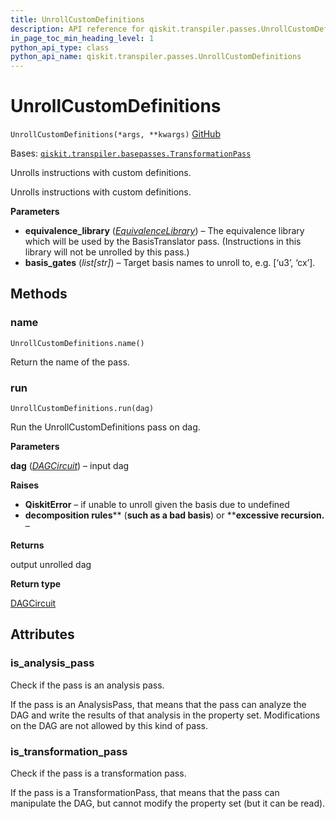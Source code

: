 ```yaml
---
title: UnrollCustomDefinitions
description: API reference for qiskit.transpiler.passes.UnrollCustomDefinitions
in_page_toc_min_heading_level: 1
python_api_type: class
python_api_name: qiskit.transpiler.passes.UnrollCustomDefinitions
---
```


# UnrollCustomDefinitions

<span id="qiskit.transpiler.passes.UnrollCustomDefinitions" />

`UnrollCustomDefinitions(*args, **kwargs)` [GitHub](https://github.com/qiskit/qiskit/tree/stable/0.21/qiskit/transpiler/passes/basis/unroll_custom_definitions.py "view source code")

Bases: [`qiskit.transpiler.basepasses.TransformationPass`](qiskit.transpiler.TransformationPass "qiskit.transpiler.basepasses.TransformationPass")

Unrolls instructions with custom definitions.

Unrolls instructions with custom definitions.

**Parameters**

*   **equivalence\_library** ([*EquivalenceLibrary*](qiskit.circuit.EquivalenceLibrary "qiskit.circuit.EquivalenceLibrary")) – The equivalence library which will be used by the BasisTranslator pass. (Instructions in this library will not be unrolled by this pass.)
*   **basis\_gates** (*list\[str]*) – Target basis names to unroll to, e.g. \[‘u3’, ‘cx’].

## Methods

### name

<span id="qiskit.transpiler.passes.UnrollCustomDefinitions.name" />

`UnrollCustomDefinitions.name()`

Return the name of the pass.

### run

<span id="qiskit.transpiler.passes.UnrollCustomDefinitions.run" />

`UnrollCustomDefinitions.run(dag)`

Run the UnrollCustomDefinitions pass on dag.

**Parameters**

**dag** ([*DAGCircuit*](qiskit.dagcircuit.DAGCircuit "qiskit.dagcircuit.DAGCircuit")) – input dag

**Raises**

*   **QiskitError** – if unable to unroll given the basis due to undefined
*   **decomposition rules**\*\* (****such as a bad basis****) or \*\***excessive recursion.** –

**Returns**

output unrolled dag

**Return type**

[DAGCircuit](qiskit.dagcircuit.DAGCircuit "qiskit.dagcircuit.DAGCircuit")

## Attributes

<span id="qiskit.transpiler.passes.UnrollCustomDefinitions.is_analysis_pass" />

### is\_analysis\_pass

Check if the pass is an analysis pass.

If the pass is an AnalysisPass, that means that the pass can analyze the DAG and write the results of that analysis in the property set. Modifications on the DAG are not allowed by this kind of pass.

<span id="qiskit.transpiler.passes.UnrollCustomDefinitions.is_transformation_pass" />

### is\_transformation\_pass

Check if the pass is a transformation pass.

If the pass is a TransformationPass, that means that the pass can manipulate the DAG, but cannot modify the property set (but it can be read).

